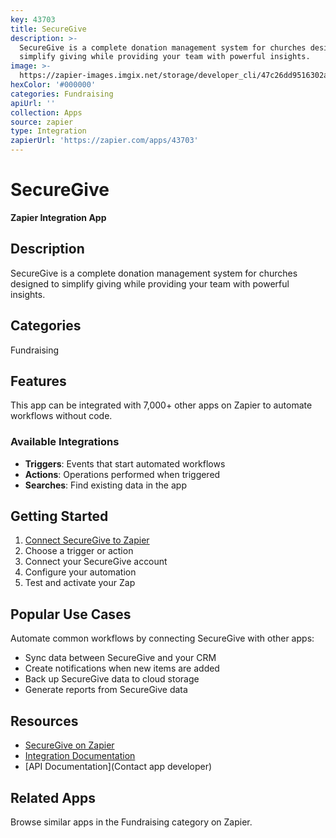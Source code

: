 ```yaml
---
key: 43703
title: SecureGive
description: >-
  SecureGive is a complete donation management system for churches designed to
  simplify giving while providing your team with powerful insights.
image: >-
  https://zapier-images.imgix.net/storage/developer_cli/47c26dd9516302a811967d2b7db69bd0.png?auto=format%2Ccompress&ixlib=python-3.0.0&q=50
hexColor: '#000000'
categories: Fundraising
apiUrl: ''
collection: Apps
source: zapier
type: Integration
zapierUrl: 'https://zapier.com/apps/43703'
---
```

# SecureGive

**Zapier Integration App**

## Description

SecureGive is a complete donation management system for churches designed to simplify giving while providing your team with powerful insights.

## Categories

Fundraising

## Features

This app can be integrated with 7,000+ other apps on Zapier to automate workflows without code.

### Available Integrations

- **Triggers**: Events that start automated workflows
- **Actions**: Operations performed when triggered
- **Searches**: Find existing data in the app

## Getting Started

1. [Connect SecureGive to Zapier](https://zapier.com/apps/43703)
2. Choose a trigger or action
3. Connect your SecureGive account
4. Configure your automation
5. Test and activate your Zap

## Popular Use Cases

Automate common workflows by connecting SecureGive with other apps:

- Sync data between SecureGive and your CRM
- Create notifications when new items are added
- Back up SecureGive data to cloud storage
- Generate reports from SecureGive data

## Resources

- [SecureGive on Zapier](https://zapier.com/apps/43703)
- [Integration Documentation](https://zapier.com/apps/43703/integrations)
- [API Documentation](Contact app developer)

## Related Apps

Browse similar apps in the Fundraising category on Zapier.
